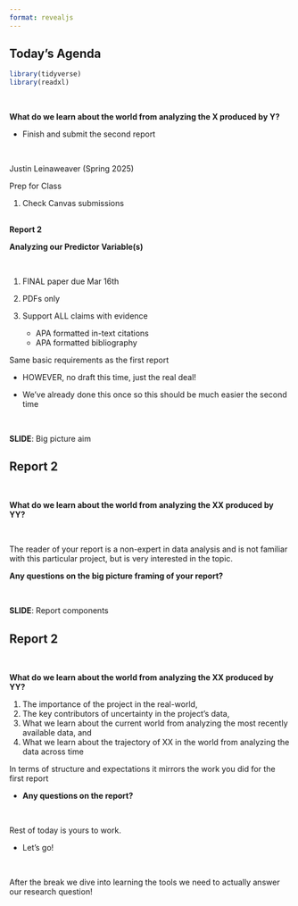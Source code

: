 ```yaml
---
format: revealjs
---
```


## Today's Agenda {background-image="Images/background-data_blue_v4.png" .center}

```r
library(tidyverse)
library(readxl)
```

<br>

**What do we learn about the world from analyzing the X produced by Y?**

- Finish and submit the second report

<br>

::: r-stack
Justin Leinaweaver (Spring 2025)
:::

::: notes
Prep for Class

1. Check Canvas submissions
:::



## {background-image="Images/background-data_blue_v4.png" .center}

::: {.r-fit-text}
**Report 2**

**Analyzing our Predictor Variable(s)**
:::

<br>

1. FINAL paper due Mar 16th

2. PDFs only

3. Support ALL claims with evidence
    - APA formatted in-text citations
    - APA formatted bibliography
    
::: notes

Same basic requirements as the first report

- HOWEVER, no draft this time, just the real deal!

- We've already done this once so this should be much easier the second time

<br>

**SLIDE**: Big picture aim

:::


## Report 2 {background-image="Images/background-data_blue_v4.png" .center}

<br>

**What do we learn about the world from analyzing the XX produced by YY?**

<br>

The reader of your report is a non-expert in data analysis and is not familiar with this particular project, but is very interested in the topic. 

::: notes

**Any questions on the big picture framing of your report?**

<br>

**SLIDE**: Report components

:::



## Report 2 {background-image="Images/background-data_blue_v4.png" .center}

<br>

**What do we learn about the world from analyzing the XX produced by YY?**

1. The importance of the project in the real-world,
2. The key contributors of uncertainty in the project's data,
3. What we learn about the current world from analyzing the most recently available data, and
4. What we learn about the trajectory of XX in the world from analyzing the data across time

::: notes

In terms of structure and expectations it mirrors the work you did for the first report

- **Any questions on the report?**

<br>

Rest of today is yours to work.

- Let's go!

<br>

After the break we dive into learning the tools we need to actually answer our research question!

:::


